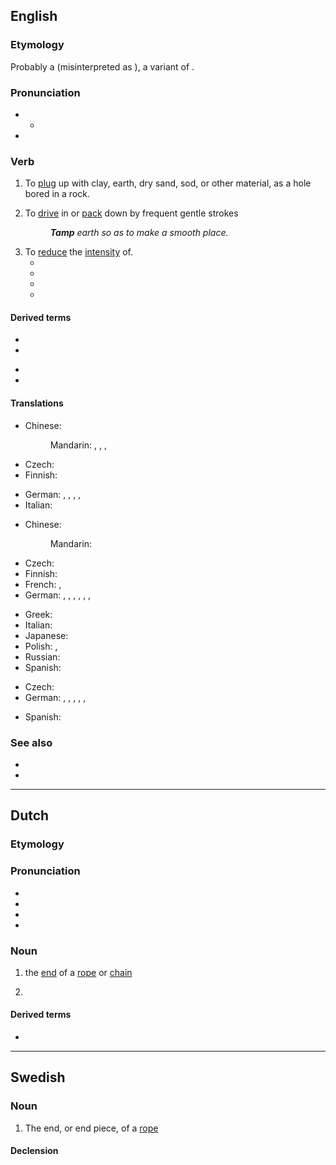 {{also|tâmp}}
==English==

===Etymology===
Probably a {{back-formation|en|tampin|nocap=1}} (misinterpreted as {{m|en|tamping}}), a variant of {{m|en|tampion}}.

===Pronunciation===
* {{IPA|en|/tæmp/}}
** {{audio|en|LL-Q1860 (eng)-Vealhurl-tamp.wav|Audio (UK)}}
* {{rhymes|en|æmp|s=1}}

===Verb===
{{en-verb}}

# {{senseid|en|plugup}}{{lb|en|blasting}} To [[plug]] up with clay, earth, dry sand, sod, or other material, as a hole bored in a rock.
# To [[drive]] in or [[pack]] down by frequent gentle strokes
#: '''''Tamp''' earth so as to make a smooth place.''
# To [[reduce]] the [[intensity]] of.
#* {{quote-book|en|year= 2013  | author=Kristina McMorris  | title=The Pieces We Keep | passage=A single thought '''tamped''' her outrage: the chance that Meredith wasn't alone in her suspicions.}}
#* {{quote-book|en|year=2014   | author= Christy Carlyle  | title=Scandalous Wager | passage=Whatever doubts she struggled with, they hadn't '''tamped''' her hunger for him. }}
#* {{quote-book|en|year=2017   | author= Ari Thatcher  | title=Loving Her Alphas | passage=A small bit of relief '''tamped''' her initial trepidation.}}
#* {{quote-book|en|year= 2020  | author=Jessie Gussman  | title=An Amish Sanctuary | passage=Lucy bit the inside of her cheek and '''tamped''' her anger down.}}

====Derived terms====
{{der-top}}
* {{l|en|tamp down}}
* {{l|en|tamper}}
{{der-mid}}
* {{l|en|tamping iron}}
* {{l|en|tamping rod}}
{{der-bottom}}

====Translations====
{{trans-top|plug up with clay or other material}}
* Chinese:
*: Mandarin: {{t+|cmn|搗固}}, {{t+|cmn|捣固|tr=dǎogù}}, {{t+|cmn|夯實}}, {{t+|cmn|夯实|tr=hāngshí}}
* Czech: {{t|cs|ucpat|pf}}
* Finnish: {{t+|fi|tulpata}}
{{trans-mid}}
* German: {{t+|de|verstopfen}}, {{t+|de|zustopfen}}, {{t+|de|stopfen}}, {{t|de|verblocken}}, {{t|de|verstemmen}}
* Italian: {{t|it|borrare}}
{{trans-bottom}}

{{trans-top|pack down}}
* Chinese:
*: Mandarin: {{t+|cmn|填塞|tr=tiánsè}}
* Czech: {{t|cs|udusat|pf}}
* Finnish: {{t+|fi|tampata}}
* French: {{t+|fr|tasser}}, {{t+|fr|compacter}}
* German: {{t+|de|stampfen}}, {{t+|de|verdichten}}, {{t+|de|stopfen}}, {{t+|de|pressen}}, {{t+|de|zusammenpressen}}, {{t+|de|rütteln}}, {{t|de|festklopfen}}
{{trans-mid}}
* Greek: {{t+|el|πατικώνω}}
* Italian: {{t-needed|it}}
* Japanese: {{t-needed|ja}}
* Polish: {{t+|pl|ubijać|impf}}, {{t+|pl|ubić|pf}}
* Russian: {{t-needed|ru}}
* Spanish: {{t+|es|apisonar}}
{{trans-bottom}}

{{trans-top|To reduce the intensity of}}
{{trans-mid}}
* Czech: {{t|cs|zmírnit|pf}}
* German: {{t+|de|reduzieren}}, {{t+|de|dämpfen}}, {{t+|de|mindern}}, {{t+|de|abschwächen}}, {{t+|de|herunterfahren}}, {{t+|de|unterdrücken}}
{{trans-bottom}}

{{checktrans-top}}
* Spanish: {{t+check|es|apisonar}}
{{trans-mid}}
{{trans-bottom}}

===See also===
* {{l|en|tampon}}
* {{l|en|tamper}}

----

==Dutch==

===Etymology===
{{rfe|nl}}

===Pronunciation===
* {{IPA|nl|/tɑmp/}}
* {{audio|nl|Nl-tamp.ogg|Audio}}
* {{hyphenation|nl|tamp}}
* {{rhymes|nl|ɑmp}}

===Noun===
{{nl-noun|m|-en|tampje}}

# {{lb|nl|nautical}} the [[end]] of a [[rope]] or [[chain]]
# {{lb|nl|slang}} {{l|en|penis}}

====Derived terms====
* {{l|nl|tampeloeres}}

----

==Swedish==

===Noun===
{{sv-noun|c}}

# The end, or end piece, of a [[rope]]

====Declension====
{{sv-infl-noun-c-ar}}